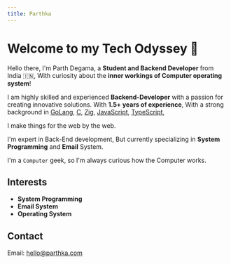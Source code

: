 ```yaml
---
title: Parthka
---
```


# Welcome to my Tech Odyssey 🚀

Hello there, I'm Parth Degama, a **Student and Backend Developer** from India 🇮🇳, With curiosity about the **inner workings of Computer operating system**!

I am highly skilled and experienced **Backend-Developer** with a passion for creating innovative solutions. With **1.5+ years of experience**, With a strong background in [GoLang](https://go.dev/), [C](https://en.wikipedia.org/wiki/C_(programming_language)), [Zig](https://ziglang.org/), [JavaScript](https://developer.mozilla.org/en-US/docs/Learn/JavaScript), [TypeScript](https://www.typescriptlang.org/),

I make things for the web by the web.

I'm expert in Back-End development, But currently specializing in **System Programming** and **Email** System.

I'm a `Computer` geek, so I'm always curious how the Computer works.

## Interests
- **System Programming**
- **Email System**
- **Operating System**

## Contact
Email: [hello@parthka.com](mailto:hello@parthka.com)
